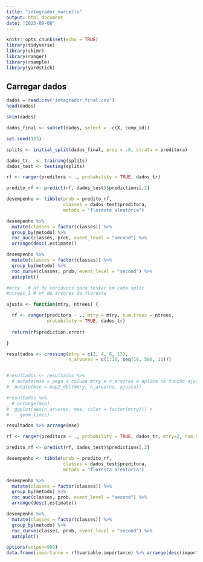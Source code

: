 ---
title: "integrador_marcello"
output: html_document
date: "2023-09-08"
---

```{r setup, include=FALSE}
knitr::opts_chunk$set(echo = TRUE)
library(tidyverse)
library(skimr)
library(ranger)
library(rsample)
library(yardstick)
```

## Carregar dados

```{r}
dados = read.csv('integrador_final.csv')
head(dados)
```

```{r}
skim(dados)
```
```{r}

dados_final <- subset(dados, select = -c(X, comp_id))

set.seed(123)

splits <- initial_split(dados_final, prop = .8, strata = preditora)

dados_tr   <- training(splits)
dados_test <- testing(splits)
```

```{r}
rf <- ranger(preditora ~ ., probability = TRUE, dados_tr)

predito_rf <- predict(rf, dados_test)$predictions[,2]

desempenho <- tibble(prob = predito_rf, 
                     classes = dados_test$preditora, 
                     metodo = "floresta aleatória")
```

```{r}
desempenho %>% 
  mutate(classes = factor(classes)) %>% 
  group_by(metodo) %>% 
  roc_auc(classes, prob, event_level = "second") %>% 
  arrange(desc(.estimate))
```
```{r}
desempenho %>% 
  mutate(classes = factor(classes)) %>% 
  group_by(metodo) %>% 
  roc_curve(classes, prob, event_level = "second") %>% 
  autoplot()
```
```{r}
#mtry   # nº de variáveis para testar em cada split
#ntrees_1 # nº de árvores da floresta

ajusta <- function(mtry, ntrees) {

  rf <- ranger(preditora ~ ., mtry = mtry, num.trees = ntrees, 
               probability = TRUE, dados_tr)
  
  return(rf$prediction.error)

}

resultados <- crossing(mtry = c(2, 4, 8, 13), 
                       n_arvores = c(1:10, seq(10, 500, 10)))


#resultados <- resultados %>% 
  # mutate(mse = pega a coluna mtry e n_arvores e aplica na função ajusta)
#  mutate(mse = map2_dbl(mtry, n_arvores, ajusta))

#resultados %>% 
  # arrange(mse)
#  ggplot(aes(n_arvores, mse, color = factor(mtry))) +
#    geom_line()

```
```{r}
resultados %>% arrange(mse)
```
```{r}
rf <- ranger(preditora ~ ., probability = TRUE, dados_tr, mtry=2, num.trees = 230, importance = "permutation", local.importance = TRUE)

predito_rf <- predict(rf, dados_test)$predictions[,2]

desempenho <- tibble(prob = predito_rf, 
                     classes = dados_test$preditora, 
                     metodo = "floresta aleatória")

desempenho %>% 
  mutate(classes = factor(classes)) %>% 
  group_by(metodo) %>% 
  roc_auc(classes, prob, event_level = "second") %>% 
  arrange(desc(.estimate))

desempenho %>% 
  mutate(classes = factor(classes)) %>% 
  group_by(metodo) %>% 
  roc_curve(classes, prob, event_level = "second") %>% 
  autoplot()
```

```{r}
options(scipen=999)
data.frame(importance = rf$variable.importance) %>% arrange(desc(importance))
```

